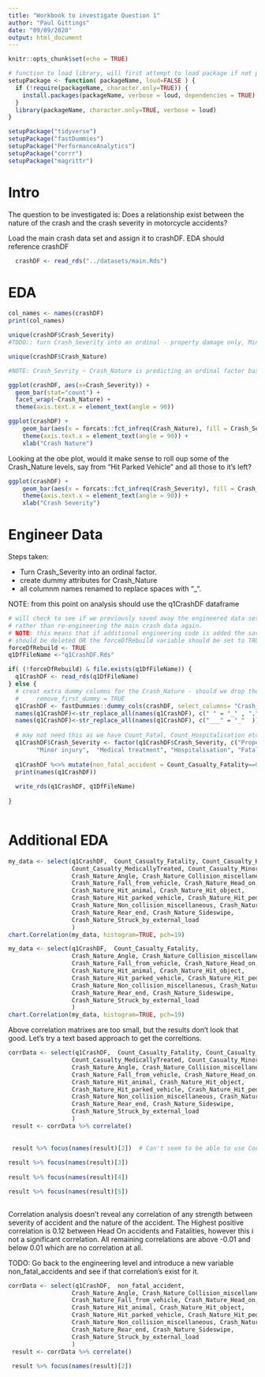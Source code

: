 ```yaml
---
title: "Workbook to investigate Question 1"
author: "Paul Gittings"
date: "09/09/2020"
output: html_document
---
```


```r
knitr::opts_chunk$set(echo = TRUE)
```

```r

# function to load library, will first attempt to load package if not present
setupPackage <- function( packageName, loud=FALSE ) {
  if (!require(packageName, character.only=TRUE)) {
    install.packages(packageName, verbose = loud, dependencies = TRUE)
  } 
  library(packageName, character.only=TRUE, verbose = loud)
}

setupPackage("tidyverse")
setupPackage("fastDummies")
setupPackage("PerformanceAnalytics")
setupPackage("corrr")
setupPackage("magrittr")

```

# Intro

The question to be investigated is: Does a relationship exist between the nature of the crash and the crash severity in motorcycle accidents?

Load the main crash data set and assign it to crashDF. EDA should reference crashDF

```r
  crashDF <- read_rds("../datasets/main.Rds")
```

# EDA

```r
col_names <- names(crashDF)
print(col_names)
```
```r
unique(crashDF$Crash_Severity)
#TODO:: turn Crash_Severity into an ordinal - property damage only, Minor Injury, Medical treatment, Hospitalisation, Fatal

unique(crashDF$Crash_Nature)

#NOTE: Crash_Sevrity ~ Crash_Nature is predicting an ordinal factor based on a nominal one
```
```r

ggplot(crashDF, aes(x=Crash_Severity)) +
  geom_bar(stat="count") +
  facet_wrap(~Crash_Nature) +
  theme(axis.text.x = element_text(angle = 90))

```

```r

ggplot(crashDF) +
    geom_bar(aes(x = forcats::fct_infreq(Crash_Nature), fill = Crash_Severity)) +
    theme(axis.text.x = element_text(angle = 90)) +
    xlab("Crash Nature")
```
Looking at the obe plot, would it make sense to roll oup some of the Crash_Nature levels, say from "Hit Parked Vehicle" and all those to it's left?

```r

ggplot(crashDF) +
    geom_bar(aes(x = forcats::fct_infreq(Crash_Severity), fill = Crash_Nature)) +
    theme(axis.text.x = element_text(angle = 90)) +
    xlab("Crash Severity")
```

# Engineer Data

Steps taken:

* Turn Crash_Severity into an ordinal factor.
* create dummy attributes for Crash_Nature
* all columnm names renamed to replace spaces with "_".


NOTE: from this point on analysis should use the q1CrashDF  dataframe

```r
# will check to see if we previously saved away the engineered data set and load it 
# rather than re-engineering the main crash data again.
# NOTE: this means that if additional engineering code is added the saved copy of q1CrashDF.Rds
# should be deleted OR the forceDfRebuild variable should be set to TRUE.
forceDfRebuild <- TRUE
q1DfFileName <-"q1CrashDF.Rds"

if( (!forceDfRebuild) & file.exists(q1DfFileName)) {
  q1CrashDF <- read_rds(q1DfFileName)
} else {
  # creat extra dummy columns for the Crash_Nature - should we drop the first one? 
  #     remove_first_dummy = TRUE
  q1CrashDF <- fastDummies::dummy_cols(crashDF, select_columns= "Crash_Nature")
  names(q1CrashDF)<-str_replace_all(names(q1CrashDF), c(" " = "_" , "," = "", "-"="_" ))
  names(q1CrashDF)<-str_replace_all(names(q1CrashDF), c("___" = "_"  ))
  
  # may not need this as we have Count_Fatal, Count_Hospitalisation etc 
  q1CrashDF$Crash_Severity <- factor(q1CrashDF$Crash_Severity, c("Property damage only",
        "Minor injury",  "Medical treatment", "Hospitalisation", "Fatal"), ordered=TRUE)
  
  q1CrashDF %<>% mutate(non_fatal_accident = Count_Casualty_Fatality==0)
  print(names(q1CrashDF))
   
  write_rds(q1CrashDF, q1DfFileName)
  
}
  

```

# Additional EDA

```r
my_data <- select(q1CrashDF,  Count_Casualty_Fatality, Count_Casualty_Hospitalised,
                  Count_Casualty_MedicallyTreated, Count_Casualty_MinorInjury,
                  Crash_Nature_Angle, Crash_Nature_Collision_miscellaneous,
                  Crash_Nature_Fall_from_vehicle, Crash_Nature_Head_on,
                  Crash_Nature_Hit_animal, Crash_Nature_Hit_object,
                  Crash_Nature_Hit_parked_vehicle, Crash_Nature_Hit_pedestrian,
                  Crash_Nature_Non_collision_miscellaneous, Crash_Nature_Overturned,
                  Crash_Nature_Rear_end, Crash_Nature_Sideswipe,
                  Crash_Nature_Struck_by_external_load
                  )
chart.Correlation(my_data, histogram=TRUE, pch=19)
```


```r
my_data <- select(q1CrashDF,  Count_Casualty_Fatality, 
                  Crash_Nature_Angle, Crash_Nature_Collision_miscellaneous,
                  Crash_Nature_Fall_from_vehicle, Crash_Nature_Head_on,
                  Crash_Nature_Hit_animal, Crash_Nature_Hit_object,
                  Crash_Nature_Hit_parked_vehicle, Crash_Nature_Hit_pedestrian,
                  Crash_Nature_Non_collision_miscellaneous, Crash_Nature_Overturned,
                  Crash_Nature_Rear_end, Crash_Nature_Sideswipe,
                  Crash_Nature_Struck_by_external_load
                  )
chart.Correlation(my_data, histogram=TRUE, pch=19)
```
Above correlation matrixes are too small, but the results don't look that good. Let's try a text based approach to get the correltions.

```r
corrData <- select(q1CrashDF,  Count_Casualty_Fatality, Count_Casualty_Hospitalised,
                  Count_Casualty_MedicallyTreated, Count_Casualty_MinorInjury,
                  Crash_Nature_Angle, Crash_Nature_Collision_miscellaneous,
                  Crash_Nature_Fall_from_vehicle, Crash_Nature_Head_on,
                  Crash_Nature_Hit_animal, Crash_Nature_Hit_object,
                  Crash_Nature_Hit_parked_vehicle, Crash_Nature_Hit_pedestrian,
                  Crash_Nature_Non_collision_miscellaneous, Crash_Nature_Overturned,
                  Crash_Nature_Rear_end, Crash_Nature_Sideswipe,
                  Crash_Nature_Struck_by_external_load
                  )
 result <- corrData %>% correlate()
 
  
 result %>% focus(names(result)[2])  # Can't seem to be able to use Count_Casulaty_Fatality directly?
 
result %>% focus(names(result)[3])
 
result %>% focus(names(result)[4])

result %>% focus(names(result)[5])
  

```

Correlation analysis doesn't reveal any correlation of any strength between severity of accident and the nature of the accident. The Highest positive correlation is 0.12 between Head On accidents and Fatalities, however this i not a significant correlation. All remaining correlations are above -0.01 and below 0.01  which are no correlation at all.


TODO: Go back to the engineering level and introduce a new variable non_fatal_accidents and see if that correlation's exist for it. 

```r
corrData <- select(q1CrashDF,  non_fatal_accident,
                  Crash_Nature_Angle, Crash_Nature_Collision_miscellaneous,
                  Crash_Nature_Fall_from_vehicle, Crash_Nature_Head_on,
                  Crash_Nature_Hit_animal, Crash_Nature_Hit_object,
                  Crash_Nature_Hit_parked_vehicle, Crash_Nature_Hit_pedestrian,
                  Crash_Nature_Non_collision_miscellaneous, Crash_Nature_Overturned,
                  Crash_Nature_Rear_end, Crash_Nature_Sideswipe,
                  Crash_Nature_Struck_by_external_load
                  )
 result <- corrData %>% correlate()
 
 result %>% focus(names(result)[2])
```